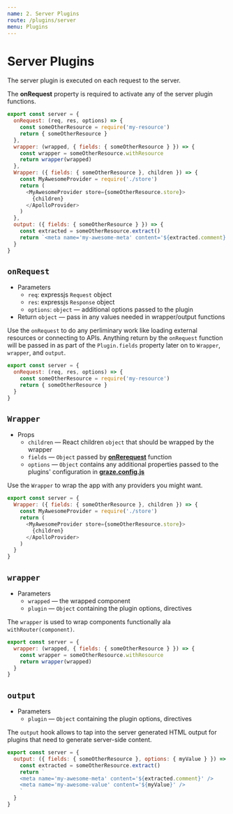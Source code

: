 ```yaml
---
name: 2. Server Plugins
route: /plugins/server
menu: Plugins
---
```


# Server Plugins

The server plugin is executed on each request to the server.

The **onRequest** property is required to activate any of the server plugin functions.

```js
export const server = {
  onRequest: (req, res, options) => {
    const someOtherResource = require('my-resource')
    return { someOtherResource }
  },
  wrapper: (wrapped, { fields: { someOtherResource } }) => {
    const wrapper = someOtherResource.withResource
    return wrapper(wrapped)
  },
  Wrapper: ({ fields: { someOtherResource }, children }) => {
    const MyAwesomeProvider = require('./store')
    return (
      <MyAwesomeProvider store={someOtherResource.store}>
        {children}
      </ApolloProvider>
    )
  },
  output: ({ fields: { someOtherResource } }) => {
    const extracted = someOtherResource.extract()
    return `<meta name='my-awesome-meta' content='${extracted.comment}' />`
  }
}
```

## `onRequest`

- Parameters
  - `req`: expressjs `Request` object
  - `res`: expressjs `Response` object
  - `options`: `object` — additional options passed to the plugin
- Return `object` — pass in any values needed in wrapper/output functions

Use the `onRequest` to do any perliminary work like loading external resources or connecting to APIs. Anything return by the `onRequest` function will be passed in as part of the `Plugin.fields` property later on to `Wrapper`, `wrapper`, and `output`.

```js
export const server = {
  onRequest: (req, res, options) => {
    const someOtherResource = require('my-resource')
    return { someOtherResource }
  }
}
```

## `Wrapper`

- Props
  - `children` — React children `object` that should be wrapped by the wrapper
  - `fields` — `Object` passed by [**onRerequest**](#onrequest) function
  - `options` — `Object` contains any additional properties passed to the plugins' configuration in [**graze.config.js**](#config)

Use the `Wrapper` to wrap the app with any providers you might want.

```js
export const server = {
  Wrapper: ({ fields: { someOtherResource }, children }) => {
    const MyAwesomeProvider = require('./store')
    return (
      <MyAwesomeProvider store={someOtherResource.store}>
        {children}
      </ApolloProvider>
    )
  }
}
```

## `wrapper`

- Parameters
  - `wrapped` — the wrapped component
  - `plugin` — `Object` containing the plugin options, directives

The `wrapper` is used to wrap components functionally ala `withRouter(component)`.


```js
export const server = {
  wrapper: (wrapped, { fields: { someOtherResource } }) => {
    const wrapper = someOtherResource.withResource
    return wrapper(wrapped)
  }
}
```

## `output`

- Parameters
  - `plugin` — `Object` containing the plugin options, directives

The `output` hook allows to tap into the server generated HTML output for plugins that need to generate server-side content.

```js
export const server = {
  output: ({ fields: { someOtherResource }, options: { myValue } }) => {
    const extracted = someOtherResource.extract()
    return `
    <meta name='my-awesome-meta' content='${extracted.comment}' />
    <meta name='my-awesome-value' content='${myValue}' />
    `
  }
}
```



<MyMenus current='/plugins/server' />